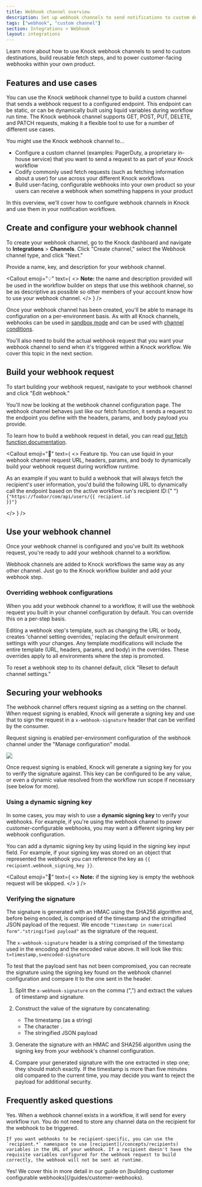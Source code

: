 ```yaml
---
title: Webhook channel overview
description: Set up webhook channels to send notifications to custom destinations, create reusable fetch steps, and power customer-facing webhooks.
tags: ["webhook", "custom channel"]
section: Integrations > Webhook
layout: integrations
---
```


Learn more about how to use Knock webhook channels to send to custom destinations, build reusable fetch steps, and to power customer-facing webhooks within your own product.

## Features and use cases

You can use the Knock webhook channel type to build a custom channel that sends a webhook request to a configured endpoint. This endpoint can be static, or can be dynamically built using liquid variables during workflow run time. The Knock webhook channel supports <span className="text-xs font-medium text-gray-600 dark:text-gray-300 border border-transparent font-mono rounded p-1 center bg-blue-100 dark:bg-transparent dark:border-blue-600">GET</span>, <span className="text-xs font-medium text-gray-600 dark:text-gray-300 border border-transparent font-mono rounded p-1 center bg-green-100 dark:bg-transparent dark:border-green-600">POST</span>, <span className="text-xs font-medium text-gray-600 dark:text-gray-300 border border-transparent font-mono rounded p-1 center bg-yellow-100 dark:bg-transparent dark:border-yellow-500">PUT</span>, <span className="text-xs font-medium text-gray-600 dark:text-gray-300 border border-transparent font-mono rounded p-1 center bg-red-100 dark:bg-transparent dark:border-red-500">DELETE</span>, and <span className="text-xs font-medium text-gray-600 dark:text-gray-300 border border-transparent font-mono rounded p-1 center bg-purple-100 dark:bg-transparent dark:border-purple-500">PATCH</span> requests, making it a flexible tool to use for a number of different use cases.

You might use the Knock webhook channel to...

- Configure a custom channel (examples: PagerDuty, a proprietary in-house service) that you want to send a request to as part of your Knock workflow
- Codify commonly used fetch requests (such as fetching information about a user) for use across your different Knock workflows
- Build user-facing, configurable webhooks into your own product so your users can receive a webhook when something happens in your product

In this overview, we'll cover how to configure webhook channels in Knock and use them in your notification workflows.

## Create and configure your webhook channel

To create your webhook channel, go to the Knock dashboard and navigate to **Integrations** > **Channels**. Click "Create channel," select the Webhook channel type, and click "Next."

Provide a name, key, and description for your webhook channel.

<Callout
  emoji="💡"
  text={
    <>
      <strong>Note:</strong> the name and description provided will be used in
      the workflow builder on steps that use this webhook channel, so be as
      descriptive as possible so other members of your account know how to use
      your webhook channel.
    </>
  }
/>

Once your webhook channel has been created, you'll be able to manage its configuration on a per-environment basis. As with all Knock channels, webhooks can be used in [sandbox mode](/integrations/overview#sandbox-mode) and can be used with [channel conditions](/integrations/overview#channel-conditions).

You'll also need to build the actual webhook request that you want your webhook channel to send when it's triggered within a Knock workflow. We cover this topic in the next section.

## Build your webhook request

To start building your webhook request, navigate to your webhook channel and click "Edit webhook."

You'll now be looking at the webhook channel configuration page. The webhook channel behaves just like our fetch function, it sends a request to the endpoint you define with the headers, params, and body payload you provide.

To learn how to build a webhook request in detail, you can read [our fetch function documentation](/designing-workflows/fetch-function).

<Callout
  emoji="🌠"
  text={
    <>
      <span className="font-bold">Feature tip.</span> You can use liquid in your
      webhook channel request URL, headers, params, and body to dynamically
      build your webhook request during workflow runtime.
      <p>
        As an example if you want to build a webhook that will always fetch the
        recipient's user information, you'd build the following URL to
        dynamically call the endpoint based on the active workflow run's
        recipient ID:{" "}
        <code>{"https://foobar/com/api/users/{{ recipient.id }}"}</code>
      </p>
    </>
  }
/>

## Use your webhook channel

Once your webhook channel is configured and you've built its webhook request, you're ready to add your webhook channel to a workflow.

Webhook channels are added to Knock workflows the same way as any other channel. Just go to the Knock workflow builder and add your webhook step.

### Overriding webhook configurations

When you add your webhook channel to a workflow, it will use the webhook request you built in your channel configuration by default. You can override this on a per-step basis.

Editing a webhook step's template, such as changing the URL or body, creates 'channel setting overrides,' replacing the default environment settings with your changes. Any template modifications will include the entire template (URL, headers, params, and body) in the overrides. These overrides apply to all environments where the step is promoted.

To reset a webhook step to its channel default, click "Reset to default channel settings."

## Securing your webhooks

The webhook channel offers request signing as a setting on the channel. When request signing is enabled, Knock will generate a signing key and use that to sign the request in a `x-webhook-signature` header that can be verified by the consumer.

Request signing is enabled per-environment configuration of the webhook channel under the "Manage configuration" modal.

<Image
  src="/images/integrations/webhooks/signing-key-input.png"
  className="rounded-md mx-auto border border-gray-200"
  width={2692}
  height={1928}
/>

Once request signing is enabled, Knock will generate a signing key for you to verify the signature against. This key can be configured to be any value, or even a dynamic value resolved from the workflow run scope if necessary (see below for more).

### Using a dynamic signing key

In some cases, you may wish to use a **dynamic signing key** to verify your webhooks. For example, if you're using the webhook channel to power customer-configurable webhooks, you may want a different signing key per webhook configuration.

You can add a dynamic signing key by using liquid in the signing key input field. For example, if your signing key was stored on an object that represented the webhook you can reference the key as `{{ recipient.webhook_signing_key }}`.

<Callout
  emoji="🚨"
  text={
    <>
      <strong>Note:</strong> if the signing key is empty the webhook request
      will be skipped.
    </>
  }
/>

### Verifying the signature

The signature is generated with an HMAC using the SHA256 algorithm and, before being encoded, is comprised of the timestamp and the stringified JSON payload of the request. We encode `"timestamp in numerical form"."stringified payload"` as the signature of the request.

The `x-webhook-signature` header is a string comprised of the timestamp used in the encoding and the encoded value above. It will look like this: `t=timestamp,s=encoded-signature`

To test that the payload sent has not been compromised, you can recreate the signature using the signing key found on the webhook channel configuration and compare it to the one sent in the header.

1. Split the `x-webhook-signature` on the comma (",") and extract the values of timestamp and signature.
2. Construct the value of the signature by concatenating:

   - The timestamp (as a string)
   - The character `.`
   - The stringified JSON payload

3. Generate the signature with an HMAC and SHA256 algorithm using the signing key from your webhook's channel configuration.
4. Compare your generated signature with the one extracted in step one; they should match exactly. If the timestamp is more than five minutes old compared to the current time, you may decide you want to reject the payload for additional security.

## Frequently asked questions

<AccordionGroup>
  <Accordion title="Do webhook steps always execute during a workflow run?">
    Yes. When a webhook channel exists in a workflow, it will send for every workflow run. You do not need to store any channel data on the recipient for the webhook to be triggered.

    If you want webhooks to be recipient-specific, you can use the `recipient.*` namespace to use [recipient](/concepts/recipients) variables in the URL of your webhook. If a recipient doesn't have the requisite variables configured for the webhook request to build correctly, the webhook will not be sent at runtime.

  </Accordion>
  <Accordion title="Can I use the Knock webhook channel to power customer-facing webhooks in my own product?">
    Yes! We cover this in more detail in our guide on [building customer configurable webhooks](/guides/customer-webhooks).
  </Accordion>
</AccordionGroup>
